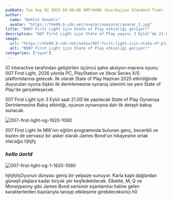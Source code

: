 ```yaml
---
pubDate: Tue Sep 02 2025 04:00:00 GMT+0400 (Azerbaijan Standard Time)
author: 
  name: "Bahlul Hasanli"
  avatar: "https://the99.b-cdn.net/avatar/noavatar/avatar_2.jpg"
title: "0007 First Light için State of Play etkinliği geliyor!"
description: "007 First Light için State of Play yayını 3 Eylül’de 21.00’de gerçekleşecek. Oynanışa dair derinlemesine ilk detaylar paylaşılacak."
image:
  url: "https://the99.b-cdn.net/notes/007-first-light-icin-state-of-play-etkinligi-geliyor/images/007-first-light-icin-state-of-play-etkinligi-geliyor-cover.jpg"
  alt: "0007 First Light için State of Play etkinliği geliyor!"
categories: ["oyun"]
---
```


IO Interactive tarafından geliştirilen üçüncü şahıs aksiyon-macera oyunu 007 First Light, 2026 yılında PC, PlayStation ve Xbox Series X/S platformlarına gelecek. İlk olarak State of Play Haziran 2025 etkinliğinde duyurulan oyuna ilişkin ilk derinlemesine oynanış izlenimi ise yeni State of Play'de gerçekleşecek.

<div data-youtube-video="i-fgtpwEMPM"class="aspect-video rounded-xl overflow-hidden"></div>

007 First Light için 3 Eylül saat 21.00'de yapılacak State of Play Oynanışa Derinlemesine Bakış etkinliği, oyunun oynanışına dair ilk detaylı bakışı sunacak.

![007-first-light-og-1920-1080](https://the99.b-cdn.net/notes/007-first-light-icin-state-of-play-etkinligi-geliyor/images/007-first-light-icin-state-of-play-etkinligi-geliyor-1.jpg)

007 First Light ile MI6'nın eğitim programında bulunan genç, becerikli ve bazen de pervasız bir asker olarak James Bond'un hikayesine ortak olacağız.hjhjhj

### ***hello üorld***

![007-first-light-og-1-1920-1080](https://the99.b-cdn.net/notes/007-first-light-icin-state-of-play-etkinligi-geliyor/images/007-first-light-icin-state-of-play-etkinligi-geliyor-2.jpg)

hjhjhjhjOyunun dünyası geniş bir yelpaze sunuyor. Karla kaplı dağlardan güneşli plajlara kadar birçok yer keşfedebilecek. Elbette, M, Q ve Moneypenny gibi James Bond serisinin eşanlamlısı haline gelen karakterlerden bazılarıyla tanışıp etkileşime girebileceksiniz.h0

